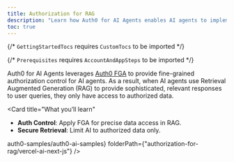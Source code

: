 ```yaml
---
title: Authorization for RAG
description: "Learn how Auth0 for AI Agents enables AI agents to implement fine-grained authorization for Retrieval Augmented Generation (RAG)."
toc: true
---
```



{/* `GettingStartedTocs` requires `CustomTocs` to be imported */}

{/* `Prerequisites` requires `AccountAndAppSteps` to be imported */}


Auth0 for AI Agents leverages [Auth0 FGA](https://auth0.com/fine-grained-authorization) to provide fine-grained authorization control for AI agents. As a result, when AI agents use Retrieval Augmented Generation (RAG) to provide sophisticated, relevant responses to user queries, they only have access to authorized data.

<Card
  title="What you’ll learn"
>
  - **Auth Control**: Apply FGA for precise data access in RAG.
  - **Secure Retrieval**: Limit AI to authorized data only.
</Card>

<Prerequisites />

<Tabs>
  <Tab
    title="Next.js"
    icon="/img/nextjs-light.svg"
  >
    <UsingAI
      repository={<a href="https://github.com/auth0-samples/auth0-ai-samples.git" target="_blank" rel="noreferrer" className="link">auth0-samples/auth0-ai-samples</a>}
      folderPath={"authorization-for-rag/vercel-ai-next-js"}
      />
    <VercelNextjsAuthForRag />
  </Tab>
</Tabs>

<Panel>
  <GettingStartedTocs
    sections={[
      {
        title: "SDKs",
        links: [
          { label: "Auth0-AI / AI SDK", href: "https://www.npmjs.com/package/@auth0/ai-vercel" },
          { label: "NextJS-Auth0", href: "https://github.com/auth0/nextjs-auth0" }
        ]
      },
      {
        title: "GitHub Samples",
        links: [
          { label: "AI SDK + NextJS", href: "https://github.com/auth0-samples/auth0-ai-samples/tree/main/authorization-for-rag/vercel-ai-next-js" },
        ]
      },
      {
        title: "Learn more",
        links: [
          { label: "Auth0 FGA Documentation", href: "https://docs.fga.dev/" },
          { label: "Auth0 FGA Getting Started", href: "https://docs.fga.dev/getting-started" },
          { label: "OpenFGA Documentation", href: "https://openfga.dev/" }
        ]
      }
    ]}
  />
</Panel>
